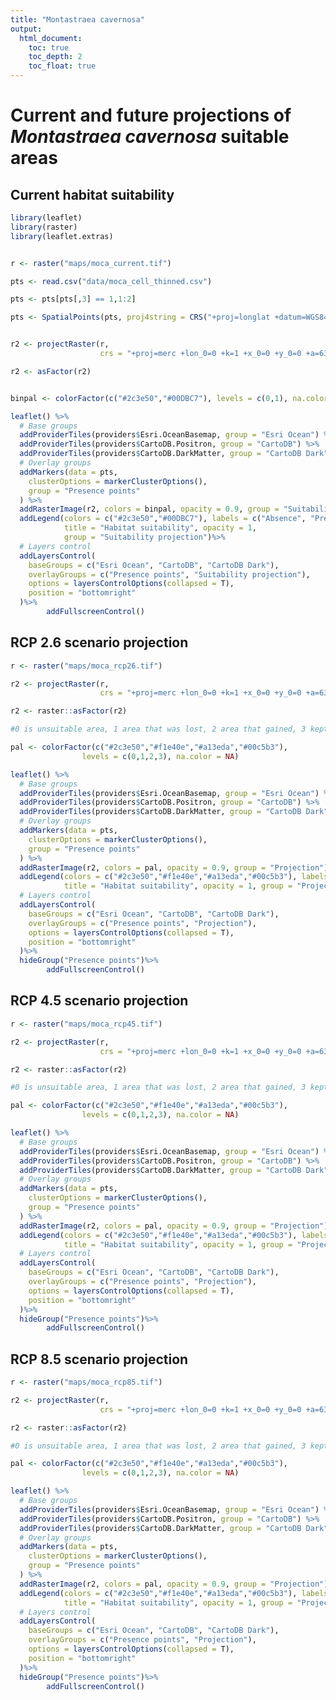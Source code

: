 ```yaml
---
title: "Montastraea cavernosa"
output:
  html_document:
    toc: true
    toc_depth: 2
    toc_float: true
---
```


# Current and future projections of *Montastraea cavernosa* suitable areas

## Current habitat suitability

```r
library(leaflet)
library(raster)
library(leaflet.extras)


r <- raster("maps/moca_current.tif")

pts <- read.csv("data/moca_cell_thinned.csv")

pts <- pts[pts[,3] == 1,1:2]

pts <- SpatialPoints(pts, proj4string = CRS("+proj=longlat +datum=WGS84 +no_defs +ellps=WGS84 +towgs84=0,0,0"))


r2 <- projectRaster(r, 
                    crs = "+proj=merc +lon_0=0 +k=1 +x_0=0 +y_0=0 +a=6378137 +b=6378137 +towgs84=0,0,0,0,0,0,0 +units=m +no_defs", method = "ngb")

r2 <- asFactor(r2)


binpal <- colorFactor(c("#2c3e50","#00DBC7"), levels = c(0,1), na.color = NA)
```

```r
leaflet() %>%
  # Base groups
  addProviderTiles(providers$Esri.OceanBasemap, group = "Esri Ocean") %>%
  addProviderTiles(providers$CartoDB.Positron, group = "CartoDB") %>%
  addProviderTiles(providers$CartoDB.DarkMatter, group = "CartoDB Dark") %>%
  # Overlay groups
  addMarkers(data = pts,
    clusterOptions = markerClusterOptions(),
    group = "Presence points"
  ) %>%
  addRasterImage(r2, colors = binpal, opacity = 0.9, group = "Suitability projection") %>%
  addLegend(colors = c("#2c3e50","#00DBC7"), labels = c("Absence", "Presence"),
            title = "Habitat suitability", opacity = 1,
            group = "Suitability projection")%>%
  # Layers control
  addLayersControl(
    baseGroups = c("Esri Ocean", "CartoDB", "CartoDB Dark"),
    overlayGroups = c("Presence points", "Suitability projection"),
    options = layersControlOptions(collapsed = T),
    position = "bottomright"
  )%>%
        addFullscreenControl()

```


## RCP 2.6 scenario projection

```r

r <- raster("maps/moca_rcp26.tif")

r2 <- projectRaster(r, 
                    crs = "+proj=merc +lon_0=0 +k=1 +x_0=0 +y_0=0 +a=6378137 +b=6378137 +towgs84=0,0,0,0,0,0,0 +units=m +no_defs", method = 'ngb')

r2 <- raster::asFactor(r2)

#0 is unsuitable area, 1 area that was lost, 2 area that gained, 3 kept area

pal <- colorFactor(c("#2c3e50","#f1e40e","#a13eda","#00c5b3"), 
                levels = c(0,1,2,3), na.color = NA)
```

```r
leaflet() %>%
  # Base groups
  addProviderTiles(providers$Esri.OceanBasemap, group = "Esri Ocean") %>%
  addProviderTiles(providers$CartoDB.Positron, group = "CartoDB") %>%
  addProviderTiles(providers$CartoDB.DarkMatter, group = "CartoDB Dark") %>%
  # Overlay groups
  addMarkers(data = pts,
    clusterOptions = markerClusterOptions(),
    group = "Presence points"
  ) %>%
  addRasterImage(r2, colors = pal, opacity = 0.9, group = "Projection") %>%
  addLegend(colors = c("#2c3e50","#f1e40e","#a13eda","#00c5b3"), labels = c("Unsuitable", "Lost","Gain","Kept"),
            title = "Habitat suitability", opacity = 1, group = "Projection")%>%
  # Layers control
  addLayersControl(
    baseGroups = c("Esri Ocean", "CartoDB", "CartoDB Dark"),
    overlayGroups = c("Presence points", "Projection"),
    options = layersControlOptions(collapsed = T),
    position = "bottomright"
  )%>%
  hideGroup("Presence points")%>%
        addFullscreenControl()

```

## RCP 4.5 scenario projection

```r

r <- raster("maps/moca_rcp45.tif")

r2 <- projectRaster(r, 
                    crs = "+proj=merc +lon_0=0 +k=1 +x_0=0 +y_0=0 +a=6378137 +b=6378137 +towgs84=0,0,0,0,0,0,0 +units=m +no_defs", method = 'ngb')

r2 <- raster::asFactor(r2)

#0 is unsuitable area, 1 area that was lost, 2 area that gained, 3 kept area

pal <- colorFactor(c("#2c3e50","#f1e40e","#a13eda","#00c5b3"), 
                levels = c(0,1,2,3), na.color = NA)
```

```r
leaflet() %>%
  # Base groups
  addProviderTiles(providers$Esri.OceanBasemap, group = "Esri Ocean") %>%
  addProviderTiles(providers$CartoDB.Positron, group = "CartoDB") %>%
  addProviderTiles(providers$CartoDB.DarkMatter, group = "CartoDB Dark") %>%
  # Overlay groups
  addMarkers(data = pts,
    clusterOptions = markerClusterOptions(),
    group = "Presence points"
  ) %>%
  addRasterImage(r2, colors = pal, opacity = 0.9, group = "Projection") %>%
  addLegend(colors = c("#2c3e50","#f1e40e","#a13eda","#00c5b3"), labels = c("Unsuitable", "Lost","Gain","Kept"),
            title = "Habitat suitability", opacity = 1, group = "Projection")%>%
  # Layers control
  addLayersControl(
    baseGroups = c("Esri Ocean", "CartoDB", "CartoDB Dark"),
    overlayGroups = c("Presence points", "Projection"),
    options = layersControlOptions(collapsed = T),
    position = "bottomright"
  )%>%
  hideGroup("Presence points")%>%
        addFullscreenControl()

```

## RCP 8.5 scenario projection

```r

r <- raster("maps/moca_rcp85.tif")

r2 <- projectRaster(r, 
                    crs = "+proj=merc +lon_0=0 +k=1 +x_0=0 +y_0=0 +a=6378137 +b=6378137 +towgs84=0,0,0,0,0,0,0 +units=m +no_defs", method = 'ngb')

r2 <- raster::asFactor(r2)

#0 is unsuitable area, 1 area that was lost, 2 area that gained, 3 kept area

pal <- colorFactor(c("#2c3e50","#f1e40e","#a13eda","#00c5b3"), 
                levels = c(0,1,2,3), na.color = NA)
```

```r
leaflet() %>%
  # Base groups
  addProviderTiles(providers$Esri.OceanBasemap, group = "Esri Ocean") %>%
  addProviderTiles(providers$CartoDB.Positron, group = "CartoDB") %>%
  addProviderTiles(providers$CartoDB.DarkMatter, group = "CartoDB Dark") %>%
  # Overlay groups
  addMarkers(data = pts,
    clusterOptions = markerClusterOptions(),
    group = "Presence points"
  ) %>%
  addRasterImage(r2, colors = pal, opacity = 0.9, group = "Projection") %>%
  addLegend(colors = c("#2c3e50","#f1e40e","#a13eda","#00c5b3"), labels = c("Unsuitable", "Lost","Gain","Kept"),
            title = "Habitat suitability", opacity = 1, group = "Projection")%>%
  # Layers control
  addLayersControl(
    baseGroups = c("Esri Ocean", "CartoDB", "CartoDB Dark"),
    overlayGroups = c("Presence points", "Projection"),
    options = layersControlOptions(collapsed = T),
    position = "bottomright"
  )%>%
  hideGroup("Presence points")%>%
        addFullscreenControl()

```
